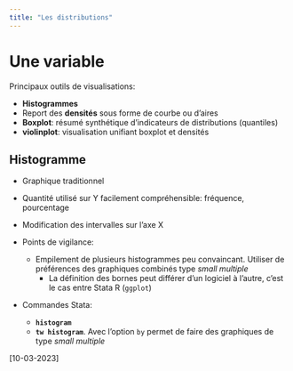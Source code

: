 ```yaml
---
title: "Les distributions"
---
```



# Une variable 

Principaux outils de visualisations: 

- **Histogrammes**
- Report des **densités** sous forme de courbe ou d'aires
- **Boxplot**: résumé synthétique d'indicateurs de distributions (quantiles)
- **violinplot**: visualisation unifiant boxplot et densités 
  
  
## Histogramme  
  
* Graphique traditionnel 
* Quantité utilisé sur Y facilement compréhensible: fréquence, pourcentage
* Modification des intervalles sur l'axe X

* Points de vigilance:   
  - Empilement de plusieurs histogrammes peu convaincant. Utiliser de préférences des graphiques combinés type *small multiple*
	- La définition des bornes peut différer d’un logiciel à l’autre, c’est le cas entre Stata R (`ggplot`)

* Commandes Stata:
  * **`histogram`**
  * **`tw histogram`**. Avec l'option `by` permet de faire des graphiques de type *small multiple* 
  
  
  
[10-03-2023]  



